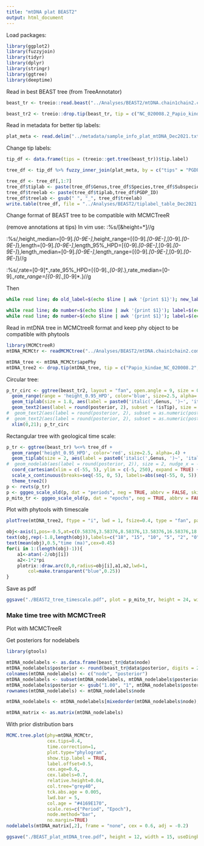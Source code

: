 ```yaml
---
title: "mtDNA plat BEAST2"
output: html_document
---
```


Load packages:
```r
library(ggplot2)
library(fuzzyjoin)
library(tidyr)
library(dplyr)
library(stringr)
library(ggtree)
library(deeptime)
```

Read in best BEAST tree (from TreeAnnotator)
```r
beast_tr <- treeio::read.beast("../Analyses/BEAST2/mtDNA.chain1chain2.combo.MCC.tree")

beast_tr2 <- treeio::drop.tip(beast_tr, tip = c("NC_020008.2_Papio_kindae", "NC_001643.1_Pan_troglodytes", "NC_004025.1_Lemur_catta", "NC_006901.1_Colobus_guereza", "NC_012774.1_Carlito_syrichta", "NC_018753.1_Nomascus_gabriellae"))
```

Read in metadata for better tip labels:
```r
plat_meta <- read.delim("../metadata/sample_info_plat_mtDNA_Dec2021.txt", header = TRUE)
```

Change tip labels:
```r
tip_df <- data.frame(tips = (treeio::get.tree(beast_tr))$tip.label)

tree_df <- tip_df %>% fuzzy_inner_join(plat_meta, by = c("tips" = "PGDP_ID"), match_fun = str_detect)

tree_df <- tree_df[,1:7]
tree_df$tiplab <- paste(tree_df$Genus,tree_df$Species,tree_df$Subspecies)
tree_df$treelab <- paste(tree_df$tiplab,tree_df$PGDP_ID)
tree_df$treelab <- gsub(" ", "_", tree_df$treelab)
write.table(tree_df, file = "../Analyses/BEAST2/tiplabel_table_Dec2021.txt", sep = "\t", quote = FALSE, row.names = FALSE, col.names = FALSE, na = "NA")
```

Change format of BEAST tree to be compatible with MCMCTreeR

(remove annotations at tips)
In vim use: 
:%s/\d\zs\[&height=\w*[^\]]*\]//g

:%s/,height_median=[0-9]*\.[0-9E-]*,height_range=[{0-9]*\.[0-9E-]*,[0-9]*\.[0-9E-]*},length=[0-9]*\.[0-9E-]*,length_95%_HPD=[{0-9]*\.[0-9E-]*,[0-9]*\.[0-9E-]*},length_median=[0-9]*\.[0-9E-]*,length_range=[{0-9]*\.[0-9E-]*,[0-9]*\.[0-9E-]*}//g

:%s/,rate=[0-9]*\.\w*,rate_95%_HPD=[{0-9]*\.\w*,[0-9]*\.\w*},rate_median=[0-9]*\.\w*,rate_range=[{0-9]*\.\w*,[0-9]*\.\w*}//g

Then 
```bash
while read line; do old_label=$(echo $line | awk '{print $1}'); new_label=$(echo "$line" | awk -F '\t' '{print $9}'); sed -i '' -e "s/$old_label/$new_label/g" plat_mtDNA.MCC.MCMCTreeR_format.tree; done < tiplable_table_December2021.txt

while read line; do number=$(echo $line | awk '{print $1}'); label=$(echo $line | awk '{print $2}'); sed -i '' -e "s/,$number:/,$label:/" mtDNA.chain1chain2.combo.MCC.MCMCTreeR_format.tree; done < beast_tiplabels_numbers_December2021.txt
while read line; do number=$(echo $line | awk '{print $1}'); label=$(echo $line | awk '{print $2}'); sed -i '' -e "s/($number:/($label:/" mtDNA.chain1chain2.combo.MCC.MCMCTreeR_format.tree; done < beast_tiplabels_numbers_December2021.txt
```

Read in mtDNA tree in MCMCtreeR format and keep phy object to be compatible with phytools
```r
library(MCMCtreeR)
mtDNA_MCMCtr <- readMCMCtree("../Analyses/BEAST2/mtDNA.chain1chain2.combo.MCC.MCMCTreeR_format.tree")
```

```r
mtDNA_tree <- mtDNA_MCMCtr$apePhy
mtDNA_tree2 <- drop.tip(mtDNA_tree, tip = c("Papio_kindae_NC_020008.2", "Nomascus_gabriellae_NC_018753.1", "Pan_troglodytes_NC_001643.1", "Colobus_guereza_NC_006901.1", "Lemur_catta_NC_004025.1", "Carlito_syrichta_NC_012774.1"))
```

Circular tree:
```r
p_tr_circ <- ggtree(beast_tr2, layout = "fan", open.angle = 9, size = 0.3) %<+% tree_df +
  geom_range(range = 'height_0.95_HPD', color='blue', size=2.5, alpha=.4, center = 'height') +
  geom_tiplab(size = 1.8, aes(label = paste0('italic(',Genus, ')~', 'italic(',Species, ')~', PGDP_ID)), parse=T) +
  geom_text2(aes(label = round(posterior, 2), subset = !isTip), size = 2, nudge_x = -0.5, nudge_y = 0.5); p_tr_circ
#  geom_text2(aes(label = round(posterior, 2), subset = as.numeric(posterior)< 0.78 & as.numeric(posterior)> 0.76), size = 2, nudge_x = -0.5, nudge_y = 0.5) +
#  geom_text2(aes(label = round(posterior, 2), subset = as.numeric(posterior)< 0.65 & as.numeric(posterior)> 0.62), size = 2, nudge_x = -0.5, nudge_y = 0.5) +
  xlim(0,21); p_tr_circ
```

Rectangular tree with geological time scale:
```r
p_tr <- ggtree(beast_tr) %<+% tree_df +
  geom_range('height_0.95_HPD', color='red', size=2.5, alpha=.4) +
  geom_tiplab(size = 2, aes(label = paste0('italic(',Genus, ')~', 'italic(',Species, ')~', PGDP_ID)), parse=T) +
#  geom_nodelab(aes(label = round(posterior, 2)), size = 2, nudge_x = -0.5, nudge_y = 0.5) +
  coord_cartesian(xlim = c(-55, 5), ylim = c(-5, 250), expand = TRUE) +
  scale_x_continuous(breaks=seq(-55, 0, 5), labels=abs(seq(-55, 0, 5))) +
  theme_tree2()
p <- revts(p_tr)
p <- gggeo_scale_old(p, dat = "periods", neg = TRUE, abbrv = FALSE, skip = NULL, size = 2, height = 0.01)
p_mito_tr <- gggeo_scale_old(p, dat = "epochs", neg = TRUE, abbrv = FALSE, size = 2, gap = 0.01, height = 0.01); p_mito_tr 
```

Plot with phytools with timescale
```r
plotTree(mtDNA_tree2, ftype = "i", lwd = 1, fsize=0.4, type = "fan", part = 0.97)

obj<-axis(1,pos=-0.5,at=c(0.58376,3.58376,8.58376,13.58376,16.58376,18.58376),cex.axis=0.2, tcl=-0.3,labels=FALSE)
text(obj,rep(-1.8,length(obj)),labels=c("18", "15", "10", "5", "2", "0"),cex=0.4)
text(mean(obj),0.5,"time (ma)",cex=0.45)
for(i in 1:(length(obj)-1)){
    a1<-atan(-2/obj[i])
    a2<-1*2*pi
    plotrix::draw.arc(0,0,radius=obj[i],a1,a2,lwd=1,
        col=make.transparent("blue",0.25))
}

```

Save as pdf
```r
ggsave("./BEAST2_tree_timescale.pdf", plot = p_mito_tr, height = 24, width = 20, useDingbats = FALSE)
```

### Make time tree with MCMCTreeR 

Plot with MCMCTreeR

Get posteriors for nodelabels
```r
library(gtools)

mtDNA_nodelabels <- as.data.frame(beast_tr@data$node)
mtDNA_nodelabels$posterior <- round(beast_tr@data$posterior, digits = 2)
colnames(mtDNA_nodelabels) <- c("node", "posterior")
mtDNA_nodelabels <- subset(mtDNA_nodelabels, mtDNA_nodelabels$posterior != "NA")
mtDNA_nodelabels$posterior <- gsub("1.00", "1", mtDNA_nodelabels$posterior)
rownames(mtDNA_nodelabels) <- mtDNA_nodelabels$node

mtDNA_nodelabels <- mtDNA_nodelabels[mixedorder(mtDNA_nodelabels$node),]

mtDNA_matrix <- as.matrix(mtDNA_nodelabels)
```


With prior distribution bars
```r
MCMC.tree.plot(phy=mtDNA_MCMCtr, 
               cex.tips=0.4, 
               time.correction=1, 
               plot.type="phylogram", 
               show.tip.label = TRUE,
               label.offset=0.5,
               cex.age=0.6, 
               cex.labels=0.7, 
               relative.height=0.04, 
               col.tree="grey40",
               tck.abs.age = 0.005,
               lwd.bar = 5, 
               col.age = "#4169E170",
               scale.res=c("Period", "Epoch"), 
               node.method="bar", 
               no.margin=TRUE) 
nodelabels(mtDNA_matrix[,2], frame = "none", cex = 0.6, adj = -0.2)
```

```r
ggsave("./BEAST_plat_mtDNA_tree.pdf", height = 12, width = 15, useDingbats = FALSE)
```
